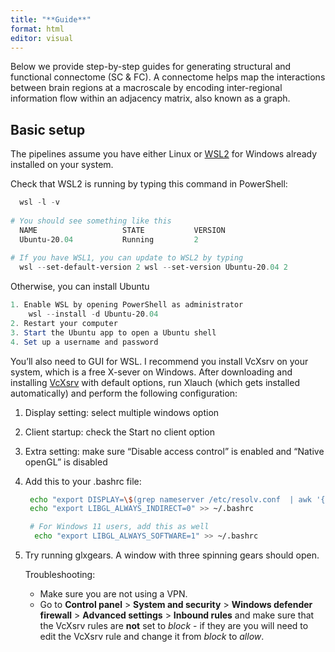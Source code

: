 ```yaml
---
title: "**Guide**"
format: html
editor: visual
---
```


Below we provide step-by-step guides for generating structural and functional connectome (SC & FC). A connectome helps map the interactions between brain regions at a macroscale by encoding inter-regional information flow within an adjacency matrix, also known as a graph.

## Basic setup

The pipelines assume you have either Linux or [WSL2](https://learn.microsoft.com/fr-fr/windows/wsl/install) for Windows already installed on your system.

Check that WSL2 is running by typing this command in PowerShell:

``` PowerShell
  wsl -l -v 
  
# You should see something like this
  NAME                   STATE           VERSION
  Ubuntu-20.04           Running         2
  
# If you have WSL1, you can update to WSL2 by typing 
  wsl --set-default-version 2 wsl --set-version Ubuntu-20.04 2
```

Otherwise, you can install Ubuntu

``` PowerShell
1. Enable WSL by opening PowerShell as administrator
    wsl --install -d Ubuntu-20.04
2. Restart your computer
3. Start the Ubuntu app to open a Ubuntu shell
4. Set up a username and password
```

You'll also need to GUI for WSL. I recommend you install VcXsrv on your system, which is a free X-sever on Windows. After downloading and installing [VcXsrv](https://sourceforge.net/projects/vcxsrv/) with default options, run Xlauch (which gets installed automatically) and perform the following configuration:

1.  Display setting: select multiple windows option

2.  Client startup: check the Start no client option

3.  Extra setting: make sure "Disable access control" is enabled and "Native openGL" is disabled

4.  Add this to your .bashrc file:

    ```bash
     echo "export DISPLAY=\$(grep nameserver /etc/resolv.conf  | awk '{print \$2; exit}'):0" >> ~/.bashrc
     echo "export LIBGL_ALWAYS_INDIRECT=0" >> ~/.bashrc
     
     # For Windows 11 users, add this as well
      echo "export LIBGL_ALWAYS_SOFTWARE=1" >> ~/.bashrc
    ```

5.  Try running glxgears. A window with three spinning gears should open.

    Troubleshooting:

    -   Make sure you are not using a VPN.
    -   Go to **Control panel** \> **System and security** \> **Windows defender firewall** \> **Advanced settings** \> **Inbound rules** and make sure that the VcXsrv rules are **not** set to *block* - if they are you will need to edit the VcXsrv rule and change it from *block* to *allow*.
